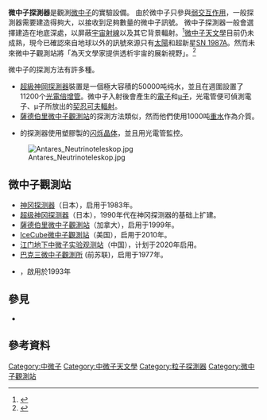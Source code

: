 {{NoteTA|G1=物理学}}
'''微中子探測器'''是觀測[[微中子|微中子]]的實驗設備。
由於微中子只參與[[弱交互作用|弱交互作用]]，一般探測器需要建造得夠大，以接收到足夠數量的微中子訊號。
微中子探測器一般會選擇建造在地底深處，以屏蔽[[宇宙射線|宇宙射線]]以及其它背景輻射。<ref name=twsP16>
{{cite news
 |author= KENNETH CHANG
 |title= Tiny, Plentiful and Really Hard to Catch
 |newspaper= ''The New York Times''
 |quote= In 1987, astronomers counted 19 neutrinos from an explosion of a star in the nearby Large Magellanic Cloud, 19 out of the billion trillion trillion trillion trillion neutrinos that flew from the supernova.
 |date= April 26, 2005
 |url= http://www.nytimes.com/2005/04/26/science/26neut.html?pagewanted=print&position=
 |accessdate= 2011-06-16
}}
</ref>[[微中子天文學|微中子天文學]]目前仍未成熟，現今已確認來自地球以外的訊號來源只有[[太陽|太陽]]和超新星[[SN_1987A|SN 1987A]]。然而未來微中子觀測站將「為天文學家提供透析宇宙的展新視野」。<ref name=twsP14>{{cite news
 |author= Ian Sample
 |title= The hunt for neutrinos in the Antarctic
 |newspaper= ''The Guardian''
 |quote= The $272m (£170m) IceCube instrument is not your typical telescope. Instead of collecting light from the stars, planets or other celestial objects, IceCube looks for ghostly particles called neutrinos that hurtle across space with high-energy cosmic rays. If all goes to plan, the observatory will reveal where these mysterious rays come from, and how they get to be so energetic. But that is just the start. Neutrino observatories such as IceCube will ultimately give astronomers fresh eyes with which to study the universe.
 |date= 23 January 2011
 |url= http://www.guardian.co.uk/science/2011/jan/23/neutrino-cosmic-rays-south-pole
 |accessdate= 2011-06-16
 |archive-date= 2011-01-27
 |archive-url= https://web.archive.org/web/20110127022841/http://www.guardian.co.uk/science/2011/jan/23/neutrino-cosmic-rays-south-pole
 |dead-url= no
 }}</ref>

微中子的探測方法有許多種。
* [[超級神岡探測器|超級神岡探測器]]裝置是一個極大容積的50000吨纯水，並且在週圍設置了11200个[[光電倍增管|光電倍增管]]。微中子入射後會產生的[[電子|電子]]和[[μ子|μ子]]，光電管便可偵測電子、μ子所放出的[[契忍可夫輻射|契忍可夫輻射]]。
* [[薩德伯里微中子觀測站|薩德伯里微中子觀測站]]的探測方法類似，然而他們使用1000吨[[重水|重水]]作為介質。
* {{le|MINOS|MINOS}}的探測器使用塑膠製的[[闪烁体探测器|闪烁晶体]]，並且用光電管監控。

[[File:Antares_Neutrinoteleskop.jpg|thumb]]

== 微中子觀測站 ==
* [[超级神冈探测器|神冈探测器]]（日本），启用于1983年。
* [[超级神冈探测器|超级神冈探测器]]（日本），1990年代在神冈探测器的基础上扩建。
* [[薩德伯里微中子觀測站|薩德伯里微中子觀測站]]（加拿大），启用于1999年。
* [[IceCube微中子觀測站|IceCube微中子觀測站]]（美国），启用于2010年。
* [[江门地下中微子实验观测站|江门地下中微子实验观测站]]（中国），计划于2020年启用。
* [[巴克三微中子觀測所|巴克三微中子觀測所]] (前苏联)，启用于1977年。
*{{en-link|贝加尔湖深水中微子望远镜|Baikal Deep Underwater Neutrino Telescope}}，啟用於1993年

== 參見 ==
*{{le|中微子实验列表|List of neutrino experiments}}

== 參考資料 ==
{{Reflist|2}}

[[Category:中微子|Category:中微子]]
[[Category:中微子天文學|Category:中微子天文學]]
[[Category:粒子探測器|Category:粒子探測器]]
[[Category:微中子觀測站|Category:微中子觀測站]]